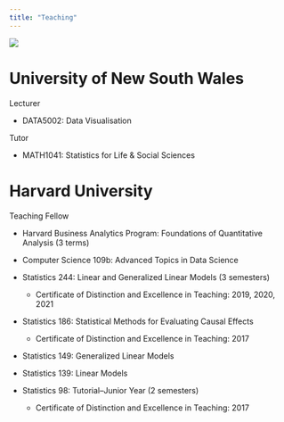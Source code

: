```yaml
---
title: "Teaching"
---
```


![](images/image3.jpg)

# University of New South Wales

Lecturer

- DATA5002: Data Visualisation

Tutor

- MATH1041: Statistics for Life & Social Sciences

# Harvard University

Teaching Fellow

-   Harvard Business Analytics Program: Foundations of Quantitative Analysis (3 terms)

-   Computer Science 109b: Advanced Topics in Data Science

-   Statistics 244: Linear and Generalized Linear Models (3 semesters)

    -   Certificate of Distinction and Excellence in Teaching: 2019, 2020, 2021

-   Statistics 186: Statistical Methods for Evaluating Causal Effects

    -   Certificate of Distinction and Excellence in Teaching: 2017

-   Statistics 149: Generalized Linear Models

-   Statistics 139: Linear Models

-   Statistics 98: Tutorial--Junior Year (2 semesters)

    -   Certificate of Distinction and Excellence in Teaching: 2017

